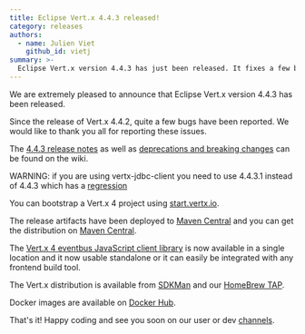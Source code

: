 ```yaml
---
title: Eclipse Vert.x 4.4.3 released!
category: releases
authors:
  - name: Julien Viet
    github_id: vietj
summary: >-
  Eclipse Vert.x version 4.4.3 has just been released. It fixes a few bugs that have been reported by the community
---
```


We are extremely pleased to announce that Eclipse Vert.x version 4.4.3 has been released.

Since the release of Vert.x 4.4.2, quite a few bugs have been reported. We would like to thank you all for reporting these issues.

The [4.4.3 release notes](https://github.com/vert-x3/wiki/wiki/4.4.3-Release-Notes) as well as
[deprecations and breaking changes](https://github.com/vert-x3/wiki/wiki/4.4.3-Deprecations-and-breaking-changes)
 can be found on the wiki.

WARNING: if you are using vertx-jdbc-client you need to use 4.4.3.1 instead of 4.4.3 which has a [regression](https://github.com/vert-x3/vertx-jdbc-client/pull/306)

You can bootstrap a Vert.x 4 project using [start.vertx.io](https://start.vertx.io).

The release artifacts have been deployed to [Maven Central](https://search.maven.org/search?q=g:io.vertx%20AND%20v:4.4.3) and
you can get the distribution on [Maven Central](https://repo1.maven.org/maven2/io/vertx/vertx-stack-manager/4.4.3/).

The [Vert.x 4 eventbus JavaScript client library](https://www.npmjs.com/package/@vertx/eventbus-bridge-client.js) is now available
in a single location and it now usable standalone or it can easily be integrated with any frontend build tool.

The Vert.x distribution is available from [SDKMan](https://sdkman.io) and our
[HomeBrew TAP](https://github.com/vertx-distrib/homebrew-tap).

Docker images are available on [Docker Hub](https://hub.docker.com/u/vertx/).

That's it! Happy coding and see you soon on our user or dev [channels](https://vertx.io/channels).
